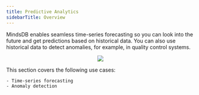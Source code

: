 ```yaml
---
title: Predictive Analytics
sidebarTitle: Overview
---
```


MindsDB enables seamless time-series forecasting so you can look into the future and get predictions based on historical data. You can also use historical data to detect anomalies, for example, in quality control systems.

<p align="center">
  <img src="/assets/use_cases/predictive_analytics.png" />
</p>

This section covers the following use cases:
    
    - Time-series forecasting
    - Anomaly detection
